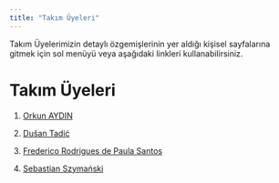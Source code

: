 ```yaml
---
title: "Takım Üyeleri"
---
```


Takım Üyelerimizin detaylı özgemişlerinin yer aldığı kişisel sayfalarına gitmek için sol menüyü veya aşağıdaki linkleri kullanabilirsiniz.

# Takım Üyeleri

1.  [Orkun AYDIN](/takim/orkun.qmd)

2.  [Dušan Tadić](/takim/dusantadic.qmd)

3.  [Frederico Rodrigues de Paula Santos](/takim/fred.qmd)

4.  [Sebastian Szymański](/takim/szymanski.qmd)
